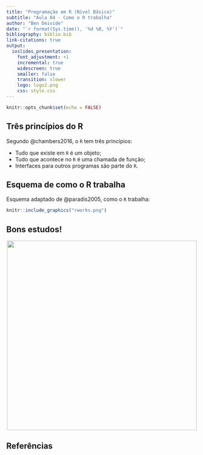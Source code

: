 ```yaml
---
title: "Programação em R (Nível Básico)"
subtitle: "Aula 04 - Como o R trabalha"
author: "Ben Deivide"
date: "`r format(Sys.time(), '%d %B, %Y')`"
bibliography: biblio.bib
link-citations: true
output: 
  ioslides_presentation:
    font_adjustment: +1
    incremental: true
    widescreen: true
    smaller: false
    transition: slower
    logo: logo2.png
    css: style.css
---
```


```r
knitr::opts_chunk$set(echo = FALSE)
```

## Três princípios do R

Segundo @chambers2016, o `R` tem três princípios:

- Tudo que existe em `R` é um objeto;
- Tudo que acontece no `R` é uma chamada de função;
- Interfaces para outros programas são parte do `R`.

## Esquema de como o R trabalha

Esquema adaptado de @paradis2005, como o `R` trabalha:

```r
knitr::include_graphics("rworks.png")
```

## Bons estudos!

<center>
[![](logo2.png){height=500 width=500}](http://youtube.com/bendeivide){target="_blank"}
</center>

## Referências


